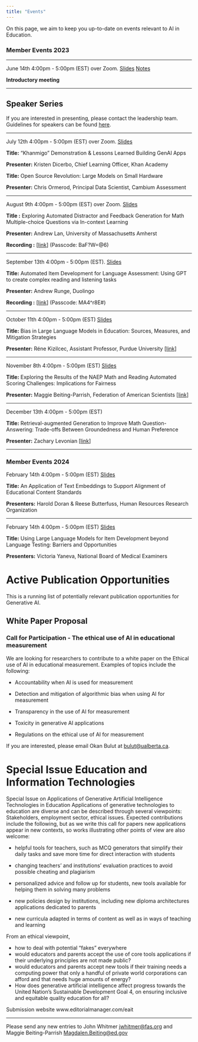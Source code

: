 ```yaml
---
title: "Events"
---
```


On this page, we aim to keep you up-to-date on events relevant to AI in Education.

### **Member Events 2023**

------------------------------------------------------------------------

June 14th 4:00pm - 5:00pm (EST) over Zoom. [Slides](meetings/June2023/slides.html) [Notes](meetings/June14-202.html)

**Introductory meeting**

------------------------------------------------------------------------

## Speaker Series

If you are interested in presenting, please contact the leadership team. Guidelines for speakers can be found [here](guidelines.html).

------------------------------------------------------------------------

July 12th 4:00pm - 5:00pm (EST) over Zoom. [Slides](meetings/July2023/slides.html)

**Title:** "Khanmigo" Demonstration & Lessons Learned Building GenAI Apps

**Presenter:** Kristen Dicerbo, Chief Learning Officer, Khan Academy

**Title:** Open Source Revolution: Large Models on Small Hardware

**Presenter:** Chris Ormerod, Principal Data Scientist, Cambium Assessment

------------------------------------------------------------------------

August 9th 4:00pm - 5:00pm (EST) over Zoom. [Slides](meetings/August2023/slides.html)

**Title :** Exploring Automated Distractor and Feedback Generation for Math Multiple-choice Questions via In-context Learning

**Presenter:** Andrew Lan, University of Massachusetts Amherst

**Recording :** \[[link](https://us06web.zoom.us/rec/share/5o6RtYJJFZgbRRbZBkRfQ9RbuoVnrFN2kFfEAyPRWShEtb-jyrQMmlQK1VfkL707.kgteeW6fkLc5HGnA)\] (Passcode: BaF?W=\@6)

------------------------------------------------------------------------

September 13th 4:00pm - 5:00pm (EST). [Slides](meetings/September2023/slides.html)

**Title:** Automated Item Development for Language Assessment: Using GPT to create complex reading and listening tasks

**Presenter:** Andrew Runge, Duolingo

**Recording :** \[[link](https://us06web.zoom.us/rec/share/4NrrZz3BHsylFTjWaRT5PSZQ7-oqXw0FkuV7igUO26QfY1YcJY5hDYpIj5zcAnYz.mo5Vu0kQERdtpjUP)\] (Passcode: MA4\^r8E#)

------------------------------------------------------------------------

October 11th 4:00pm - 5:00pm (EST) [Slides](meetings/October2023/slides.html)

**Title:** Bias in Large Language Models in Education: Sources, Measures, and Mitigation Strategies

**Presenter:** Réne Kizilcec, Assistant Professor, Purdue University \[[link](https://drive.google.com/file/d/1ln9eJJq4lCOSBscKgvf32eeN_TX5tplH/view?usp=drive_link)\]

------------------------------------------------------------------------

November 8th 4:00pm - 5:00pm (EST) [Slides](meetings/November2023/slides.html)

**Title:** Exploring the Results of the NAEP Math and Reading Automated Scoring Challenges: Implications for Fairness

**Presenter:** Maggie Beiting-Parrish, Federation of American Scientists \[[link](https://drive.google.com/file/d/14aGLApSEGMwDo-LsTbOZo2rMWYreMKE_/view?usp=drive_link)\]

------------------------------------------------------------------------

December 13th 4:00pm - 5:00pm (EST)

**Title:** Retrieval-augmented Generation to Improve Math Question-Answering: Trade-offs Between Groundedness and Human Preference

**Presenter:** Zachary Levonian \[[link](https://drive.google.com/file/d/1x1rHOZVzbfxtdUbGWXPPbMHo0iafAkDk/view?usp=drive_link)\]

------------------------------------------------------------------------

### **Member Events 2024**

February 14th 4:00pm - 5:00pm (EST) [Slides](meetings/February2024/slides.html)

**Title:** An Application of Text Embeddings to Support Alignment of Educational Content Standards

**Presenters:** Harold Doran & Reese Butterfuss, Human Resources Research Organization

------------------------------------------------------------------------

February 14th 4:00pm - 5:00pm (EST) [Slides](meetings/March2024/slides.html)

**Title:** Using Large Language Models for Item Development beyond Language Testing: Barriers and Opportunities

**Presenters:** Victoria Yaneva, National Board of Medical Examiners


# Active Publication Opportunities

This is a running list of potentially relevant publication opportunities for Generative AI.

## White Paper Proposal

### Call for Participation - The ethical use of AI in educational measurement

We are looking for researchers to contribute to a white paper on the Ethical use of AI in educational measurement. Examples of topics include the following:

-   Accountability when AI is used for measurement

-   Detection and mitigation of algorithmic bias when using AI for measurement

-   Transparency in the use of AI for measurement

-   Toxicity in generative AI applications

-   Regulations on the ethical use of AI for measurement

If you are interested, please email Okan Bulut at [bulut\@ualberta.ca](mailto:bulut@ualberta.ca).

# Special Issue Education and Information Technologies

Special Issue on Applications of Generative Artificial Intelligence Technologies in Education Applications of generative technologies to education are diverse and can be described through several viewpoints: Stakeholders, employment sector, ethical issues. Expected contributions include the following, but as we write this call for papers new applications appear in new contexts, so works illustrating other points of view are also welcome:

-   helpful tools for teachers, such as MCQ generators that simplify their daily tasks and save more time for direct interaction with students

-   changing teachers' and institutions' evaluation practices to avoid possible cheating and plagiarism

-   personalized advice and follow up for students, new tools available for helping them in solving many problems

-   new policies design by institutions, including new diploma architectures applications dedicated to parents

-   new curricula adapted in terms of content as well as in ways of teaching and learning

From an ethical viewpoint,

-   how to deal with potential "fakes" everywhere
-   would educators and parents accept the use of core tools applications if their underlying principles are not made public?
-   would educators and parents accept new tools if their training needs a computing power that only a handful of private world corporations can afford and that needs huge amounts of energy?
-   How does generative artificial intelligence affect progress towards the United Nation's Sustainable Development Goal 4, on ensuring inclusive and equitable quality education for all?

Submission website www.editorialmanager.com/eait

------------------------------------------------------------------------

Please send any new entries to John Whitmer [jwhitmer\@fas.org](mailto:jwhitmer@fas.org){.email} and Maggie Beiting-Parrish [Magdalen.Beiting\@ed.gov](mailto:Magdalen.Beiting@ed.gov){.email}
